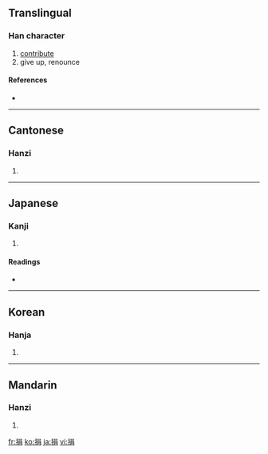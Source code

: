 ==Translingual==

===Han character===
{{Han char|rn=64|rad=手|as=07|sn=10|four=5602<sub>7</sub>|canj=手口月 (QRB)}}

# [[contribute]]
# give up, renounce

====References====
* {{Han ref|kx=0434.020|dkj=12150|dj=0783.090|hdz=31882.060|uh=6350|ud=25424|bh=AEBD|bd=44733}}

----

==Cantonese==

===Hanzi===
{{yue-hanzi|jyut=|y=gyun1}}

# {{defn|Cantonese}}

----

==Japanese==

===Kanji===
{{ja-kanji|grade=|rs=手07}}

# {{defn|Japanese}}

====Readings====
* {{ja-readings|on=[[えん]] (en), [[けん]] (ken)|kun=[[すてる]] (suteru), [[あたえる]] (ataeru)}}

----

==Korean==

===Hanja===
{{ko-hanja|hangeul=연|eumhun=|rv=yeon|mr=yŏn|y=yen}}

# {{defn|Korean}}

----

==Mandarin==

===Hanzi===
{{cmn-hanzi|pin=[[juān]] ([[juan1]])|wg=chüan<sup>1</sup>}}

# {{defn|Mandarin}}

[[fr:捐]]
[[ko:捐]]
[[ja:捐]]
[[vi:捐]]